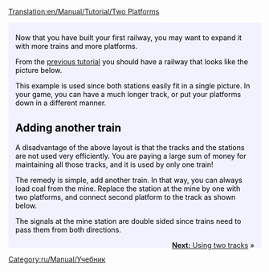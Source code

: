 [[Translation:en/Manual/Tutorial/Two Platforms]]
{{ru/Перевод|en/Manual/Tutorial/Two Platforms|0}}

{{en/Tabs|2|1
|en/Учебник/Две платформы|1. Две платформы<!--
-->|ru/Manual/Tutorial/Две колеи|2. Две колеи}}
<div style="padding:.5em 1em 1em 1em; border-top:none; background-color:#f1f2fe; color:#000;">
{{ru/Manual/Tutorial/Учебник}}
Now that you have built your first railway, you may want to expand it with more trains and more platforms.

From the [[en/Manual/Tutorial/Main Page|previous tutorial]] you should have a railway that looks like the picture below.
{{en/Phototable|[[File:en/Manual/Tutorial/Singletrain.png|400px]]|Two seasons of a platform and a train.|none}}

This example is used since both stations easily fit in a single picture. In your game, you can have a much longer track, or put your platforms down in a different manner.


== Adding another train ==
A disadvantage of the above layout is that the tracks and the stations are not used very efficiently. You are paying a large sum of money for maintaining all those tracks, and it is used by only one train!

The remedy is simple, add another train. In that way, you can always load coal from the mine. Replace the station at the mine by one with two platforms, and connect second platform to the track as shown below.
{{en/Phototable|[[File:en/Manual/Tutorial/TwotrainsOnetrack.png|400px]]|Mine station with two platforms.|none}}

The signals at the mine station are double sided since trains need to pass them from both directions.

<span style="float: right">[[en/Manual/Tutorial/Two Tracks|'''Next:''' Using two tracks]] &raquo;</span>
</div>
[[Category:ru/Manual/Учебник]]